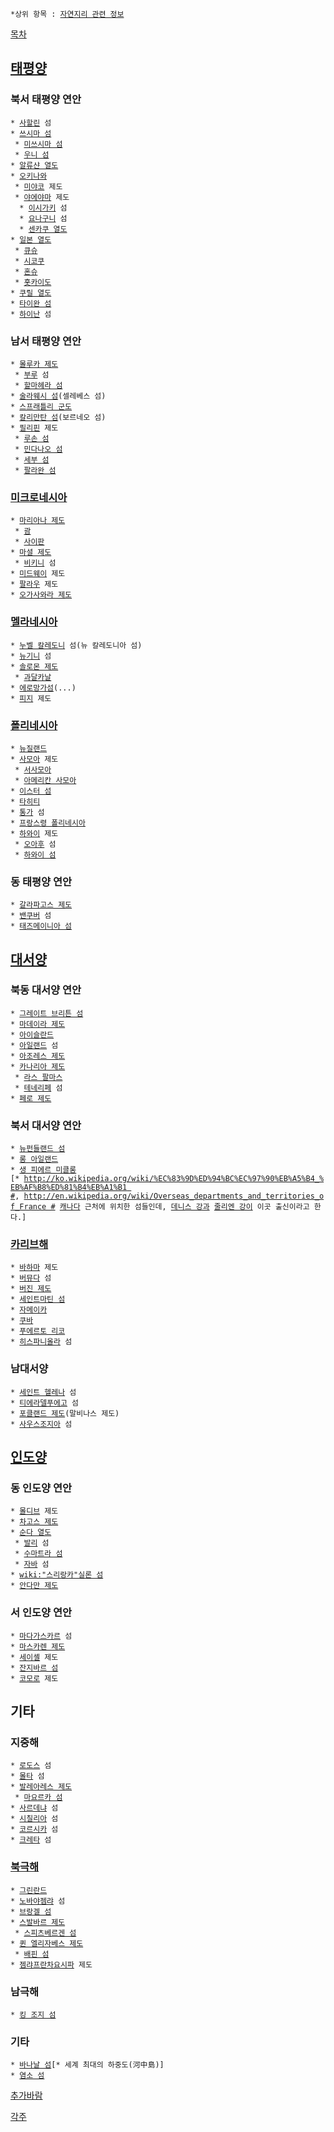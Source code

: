  *상위 항목 : [[자연지리 관련 정보]]

[[목차]]

== [[태평양]] ==
=== 북서 태평양 연안 ===
 * [[사할린]] 섬
 * [[쓰시마 섬]]
  * [[미쓰시마 섬]]
  * [[우니 섬]]
 * [[알류샨 열도]]
 * [[오키나와]]
  * [[미야코]] 제도
  * [[야에야마]] 제도
   * [[이시가키]] 섬
   * [[요나구니]] 섬
   * [[센카쿠 열도]]
 * [[일본 열도]]
  * [[큐슈]]
  * [[시코쿠]]
  * [[혼슈]]
  * [[홋카이도]]
 * [[쿠릴 열도]]
 * [[타이완 섬]]
 * [[하이난]] 섬
=== 남서 태평양 연안 ===
 * [[몰루카 제도]]
  * [[부루]] 섬
  * [[할마헤라 섬]]
 * [[술라웨시 섬]](셀레베스 섬)
 * [[스프래틀리 군도]]
 * [[칼리만탄 섬]](보르네오 섬)
 * [[필리핀]] 제도
  * [[루손 섬]]
  * [[민다나오 섬]]
  * [[세부 섬]]
  * [[팔라완 섬]]
=== [[미크로네시아]] ===
 * [[마리아나 제도]]
  * [[괌]]
  * [[사이판]]
 * [[마셜 제도]]
  * [[비키니]] 섬
 * [[미드웨이]] 제도
 * [[팔라우]] 제도
 * [[오가사와라 제도]]
=== [[멜라네시아]] ===
 * [[누벨 칼레도니]] 섬(뉴 칼레도니아 섬)
 * [[뉴기니]] 섬
 * [[솔로몬 제도]]
  * [[과달카날]]
 * [[에로망가섬]](...)
 * [[피지]] 제도
=== [[폴리네시아]] ===
 * [[뉴질랜드]]
 * [[사모아]] 제도
  * [[서사모아]]
  * [[아메리칸 사모아]]
 * [[이스터 섬]]
 * [[타히티]]
 * [[통가]] 섬
 * [[프랑스령 폴리네시아]]
 * [[하와이]] 제도
  * [[오아후]] 섬
  * [[하와이 섬]]
=== 동 태평양 연안 ===
 * [[갈라파고스 제도]]
 * [[밴쿠버]] 섬
 * [[태즈메이니아 섬]] 

== [[대서양]] ==
=== 북동 대서양 연안 ===
 * [[그레이트 브리튼 섬]]
 * [[마데이라 제도]]
 * [[아이슬란드]]
 * [[아일랜드]] 섬
 * [[아조레스 제도]]
 * [[카나리아 제도]]
  * [[라스 팔마스]]
  * [[테네리페]] 섬
 * [[페로 제도]]
=== 북서 대서양 연안 ===
 * [[뉴펀들랜드 섬]]
 * [[롱 아일랜드]]
 * [[생 피에르 미클롱]][* [[http://ko.wikipedia.org/wiki/%EC%83%9D%ED%94%BC%EC%97%90%EB%A5%B4_%EB%AF%B8%ED%81%B4%EB%A1%B1 #]], [[http://en.wikipedia.org/wiki/Overseas_departments_and_territories_of_France #]] [[캐나다]] 근처에 위치한 섬들인데, [[데니스 강]]과 [[줄리엔 강]]이 이곳 출신이라고 한다.] 
=== [[카리브해]] ===
 * [[바하마]] 제도
 * [[버뮤다]] 섬
 * [[버진 제도]]
 * [[세인트마틴 섬]]
 * [[자메이카]]
 * [[쿠바]]
 * [[푸에르토 리코]]
 * [[히스파니올라]] 섬
=== 남대서양 ===
 * [[세인트 헬레나]] 섬
 * [[티에라델푸에고]] 섬
 * [[포클랜드 제도]](말비나스 제도)
 * [[사우스조지아]] 섬

== [[인도양]] ==
=== 동 인도양 연안 ===
 * [[몰디브]] 제도
 * [[차고스 제도]]
 * [[순다 열도]]
  * [[발리]] 섬
  * [[수마트라 섬]]
  * [[자바]] 섬
 * [[wiki:"스리랑카"실론 섬]]
 * [[안다만 제도]]
=== 서 인도양 연안 ===
 * [[마다가스카르]] 섬
 * [[마스카렌 제도]]
 * [[세이셸]] 제도
 * [[잔지바르 섬]]
 * [[코모로]] 제도

== 기타 ==
=== 지중해 ===
 * [[로도스]] 섬
 * [[몰타]] 섬
 * [[발레아레스 제도]]
  * [[마요르카 섬]]
 * [[사르데냐]] 섬
 * [[시칠리아]] 섬
 * [[코르시카]] 섬
 * [[크레타]] 섬
=== [[북극해]] ===
 * [[그린란드]]
 * [[노바야젬랴]] 섬
 * [[브랑겔 섬]]
 * [[스발바르 제도]]
  * [[스피츠베르겐 섬]]
 * [[퀸 엘리자베스 제도]]
  * [[배핀 섬]]
 * [[젬랴프란차요시파]] 제도
=== 남극해 ===
 * [[킹 조지 섬]]
=== 기타 ===
 * [[바나날 섬]][* 세계 최대의 하중도(河中島)]
 * [[염소 섬]]
[[추가바람]]

[[각주]]
